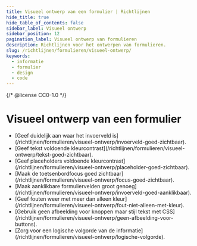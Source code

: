 ```yaml
---
title: Visueel ontwerp van een formulier | Richtlijnen
hide_title: true
hide_table_of_contents: false
sidebar_label: Visueel ontwerp
sidebar_position: 12
pagination_label: Visueel ontwerp van formulieren
description: Richtlijnen voor het ontwerpen van formulieren.
slug: /richtlijnen/formulieren/visueel-ontwerp/
keywords:
  - informatie
  - formulier
  - design
  - code
---
```


{/* @license CC0-1.0 */}


# Visueel ontwerp van een formulier

- <FragmentRedirect id="geef-duidelijk-aan-waar-een-invoerveld-is">
    [Geef duidelijk aan waar het invoerveld is](/richtlijnen/formulieren/visueel-ontwerp/invoerveld-goed-zichtbaar).
  </FragmentRedirect>
- <FragmentRedirect id="geef-tekst-voldoende-kleurcontrast">
    [Geef tekst voldoende kleurcontrast](/richtlijnen/formulieren/visueel-ontwerp/tekst-goed-zichtbaar).
  </FragmentRedirect>
- <FragmentRedirect id="geef-placeholders-voldoende-kleurcontrast">
    [Geef placeholders voldoende kleurcontrast](/richtlijnen/formulieren/visueel-ontwerp/placeholder-goed-zichtbaar).
  </FragmentRedirect>
- <FragmentRedirect id="maak-toetsenbord-focus-goed-zichtbaar">
    [Maak de toetsenbordfocus goed zichtbaar](/richtlijnen/formulieren/visueel-ontwerp/focus-goed-zichtbaar).
  </FragmentRedirect>
- <FragmentRedirect id="maak-aanklikbare-formuliervelden-groot-genoeg">
    [Maak aanklikbare formuliervelden groot genoeg](/richtlijnen/formulieren/visueel-ontwerp/invoerveld-goed-aanklikbaar).
  </FragmentRedirect>
- <FragmentRedirect id="geef-fouten-weer-met-meer-dan-alleen-kleur">
    [Geef fouten weer met meer dan alleen kleur](/richtlijnen/formulieren/visueel-ontwerp/fout-niet-alleen-met-kleur).
  </FragmentRedirect>
- <FragmentRedirect id="gebruik-geen-afbeelding-voor-knoppen-maar-stijl-tekst-met-css">
    [Gebruik geen afbeelding voor knoppen maar stijl tekst met
    CSS](/richtlijnen/formulieren/visueel-ontwerp/geen-afbeelding-voor-buttons).
  </FragmentRedirect>
- <FragmentRedirect id="zorg-voor-een-logische-volgorde-van-de-informatie">
    [Zorg voor een logische volgorde van de informatie](/richtlijnen/formulieren/visueel-ontwerp/logische-volgorde).
  </FragmentRedirect>

<FormFooterInfo />

